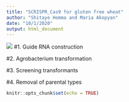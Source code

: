 ```yaml
---
title: "SCRISPR_Cas9 for gluten free wheat"
author: "Shitaye Homma and Maria Akopyan"
date: "10/1/2020"
output: html_document
---
```


![](https://ep.bmj.com/content/edpract/101/4/213/F1.medium.gif)
#1. Guide RNA construction
  
#2. Agrobacterium transformation

#3. Screening transformants

#4. Removal of parental types


```r
knitr::opts_chunk$set(echo = TRUE)
```










